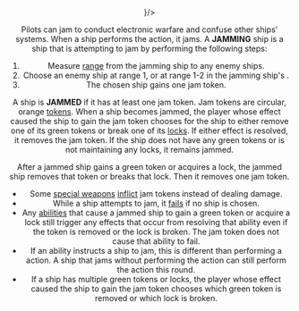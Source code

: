 <Header title="jam" icon={<Jam/>}/>

Pilots can jam to conduct electronic warfare and confuse other
ships' systems. When a ship performs the <Jam/> action, it jams. A
**JAMMING** ship is a ship that is attempting to jam by performing the
following steps:

1. Measure [range](/article/Range) from the jamming ship to any enemy ships.
2. Choose an enemy ship at range 1, or at range 1-2 in the jamming ship's <BullsEyeArc/>.
3. The chosen ship gains one jam token.

<ImgCenter alt="Jam Token" src="/images/Jam_Token.webp"/>
<TextCenter text="Jam Token"/>

A ship is **JAMMED** if it has at least one jam token. Jam tokens are circular,
orange [tokens](/article/Tokens). When a ship becomes jammed, the player whose effect caused
the ship to gain the jam token chooses for the ship to either remove one of its
green tokens or break one of its [locks](/article/Lock). If either effect is resolved, it removes
the jam token. If the ship does not have any green tokens or is not maintaining
any locks, it remains jammed.

After a jammed ship gains a green token or acquires a lock, the jammed ship
removes that token or breaks that lock. Then it removes one jam token.

* Some [special weapons](/article/Special_Weapons) [inflict](/article/Inflict) jam tokens instead of dealing damage.
* While a ship attempts to jam, it [fails](/article/Fail) if no ship is chosen.
* Any [abilities](/article/Abilities) that cause a jammed ship to gain a green token or acquire a
lock still trigger any effects that occur from resolving that ability even if
the token is removed or the lock is broken. The jam token does not cause
that ability to fail.
* If an ability instructs a ship to jam, this is different than performing a <Jam/>
action. A ship that jams without performing the action can still perform
the <Jam/> action this round.
* If a ship has multiple green tokens or locks, the player whose effect
caused the ship to gain the jam token chooses which green token is
removed or which lock is broken.